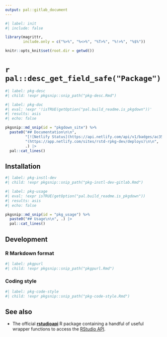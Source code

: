 ```yaml
---
output: pal::gitlab_document
---
```


```r
#| label: init
#| include: false

library(magrittr,
        include.only = c("%>%", "%<>%", "%T>%", "%!>%", "%$%"))

knitr::opts_knit$set(root.dir = getwd())
```

# `r pal::desc_get_field_safe("Package")`

```r
#| label: pkg-desc
#| child: !expr pkgsnip::snip_path("pkg-desc.Rmd")
```

```r
#| label: pkg-doc
#| eval: !expr '!isTRUE(getOption("pal.build_readme.is_pkgdown"))'
#| results: asis
#| echo: false

pkgsnip::md_snip(id = "pkgdown_site") %>%
  paste0("## Documentation\n\n",
         "[![Netlify Status](https://api.netlify.com/api/v1/badges/ac353053-cecb-49fa-9236-bfcd664e036c/deploy-status)]",
         "(https://app.netlify.com/sites/rstd-rpkg-dev/deploys)\n\n",
         .) |>
  pal::cat_lines()
```

## Installation

```r
#| label: pkg-instl-dev
#| child: !expr pkgsnip::snip_path("pkg-instl-dev-gitlab.Rmd")
```

```r
#| label: pkg-usage
#| eval: !expr isTRUE(getOption("pal.build_readme.is_pkgdown"))
#| results: asis
#| echo: false

pkgsnip::md_snip(id = "pkg_usage") %>%
  paste0("## Usage\n\n", .) |>
  pal::cat_lines()
```

## Development

### R Markdown format

```r
#| label: pkgpurl
#| child: !expr pkgsnip::snip_path("pkgpurl.Rmd")
```

### Coding style

```r
#| label: pkg-code-style
#| child: !expr pkgsnip::snip_path("pkg-code-style.Rmd")
```

## See also

-   The official [**rstudioapi**](https://rstudio.github.io/rstudioapi/) R package containing a handful of useful wrapper functions to access the [RStudio
    API](https://rstudio.github.io/rstudio-extensions/rstudioapi.html).
